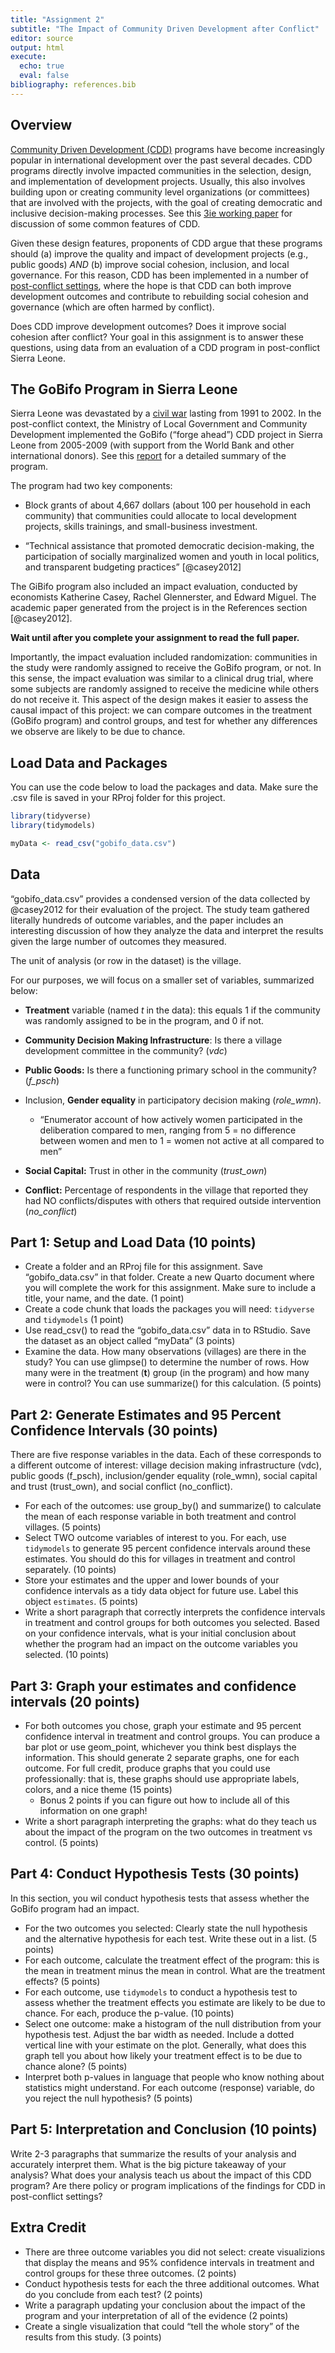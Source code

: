 ```yaml
---
title: "Assignment 2"
subtitle: "The Impact of Community Driven Development after Conflict"
editor: source
output: html
execute:
  echo: true
  eval: false
bibliography: references.bib
---
```


## Overview

[Community Driven Development (CDD)](https://www.worldbank.org/en/topic/communitydrivendevelopment) programs have become increasingly popular in international development over the past several decades. CDD programs directly involve impacted communities in the selection, design, and implementation of development projects. Usually, this also involves building upon or creating community level organizations (or committees) that are involved with the projects, with the goal of creating democratic and inclusive decision-making processes. See this [3ie working paper](http://3ieimpact.org/sites/default/files/2019-01/wp30-cdd_0.pdf) for discussion of some common features of CDD.

Given these design features, proponents of CDD argue that these programs should (a) improve the quality and impact of development projects (e.g., public goods) *AND* (b) improve social cohesion, inclusion, and local governance. For this reason, CDD has been implemented in a number of [post-conflict settings](https://openknowledge.worldbank.org/entities/publication/3284f88b-62db-5138-8798-e7ab2674c1bf), where the hope is that CDD can both improve development outcomes and contribute to rebuilding social cohesion and governance (which are often harmed by conflict).

Does CDD improve development outcomes? Does it improve social cohesion after conflict? Your goal in this assignment is to answer these questions, using data from an evaluation of a CDD program in post-conflict Sierra Leone.

## The GoBifo Program in Sierra Leone

Sierra Leone was devastated by a [civil war](http://web.undp.org/evaluation/documents/thematic/conflict/SierraLeone.pdf) lasting from 1991 to 2002. In the post-conflict context, the Ministry of Local Government and Community Development implemented the GoBifo ("forge ahead") CDD project in Sierra Leone from 2005-2009 (with support from the World Bank and other international donors). See this [report](https://thedocs.worldbank.org/en/doc/6f445967d38ba97805febe703b2482ef-0060052022/original/Sierra-Leone-GoBifo-Strengthening-Social-Capital-through-Capacity-Development.pdf) for a detailed summary of the program.

The program had two key components:

-   Block grants of about 4,667 dollars (about 100 per household in each community) that communities could allocate to local development projects, skills trainings, and small-business investment.

-   "Technical assistance that promoted democratic decision-making, the participation of socially marginalized women and youth in local politics, and transparent budgeting practices" [@casey2012]

The GiBifo program also included an impact evaluation, conducted by economists Katherine Casey, Rachel Glennerster, and Edward Miguel. The academic paper generated from the project is in the References section [@casey2012].

**Wait until after you complete your assignment to read the full paper.**

Importantly, the impact evaluation included randomization: communities in the study were randomly assigned to receive the GoBifo program, or not. In this sense, the impact evaluation was similar to a clinical drug trial, where some subjects are randomly assigned to receive the medicine while others do not receive it. This aspect of the design makes it easier to assess the causal impact of this project: we can compare outcomes in the treatment (GoBifo program) and control groups, and test for whether any differences we observe are likely to be due to chance.

## Load Data and Packages

You can use the code below to load the packages and data. Make sure the .csv file is saved in your RProj folder for this project.

```r
library(tidyverse)
library(tidymodels)
```

```r
myData <- read_csv("gobifo_data.csv")
```

## Data

"gobifo_data.csv" provides a condensed version of the data collected by @casey2012 for their evaluation of the project. The study team gathered literally hundreds of outcome variables, and the paper includes an interesting discussion of how they analyze the data and interpret the results given the large number of outcomes they measured.

The unit of analysis (or row in the dataset) is the village.

For our purposes, we will focus on a smaller set of variables, summarized below:

-   **Treatment** variable (named *t* in the data): this equals 1 if the community was randomly assigned to be in the program, and 0 if not.

-   **Community Decision Making Infrastructure**: Is there a village development committee in the community? (*vdc*)

-   **Public Goods:** Is there a functioning primary school in the community? (*f_psch*)

-   Inclusion, **Gender equality** in participatory decision making (*role_wmn*).
    -   "Enumerator account of how actively women participated in the deliberation compared to men, ranging from 5 = no difference between women and men to 1 = women not active at all compared to men"

-   **Social Capital:** Trust in other in the community (*trust_own*)

-   **Conflict:** Percentage of respondents in the village that reported they had NO conflicts/disputes with others that required outside intervention (*no_conflict*)

## Part 1: Setup and Load Data (10 points)

-   Create a folder and an RProj file for this assignment. Save "gobifo_data.csv" in that folder. Create a new Quarto document where you will complete the work for this assignment.  Make sure to include a title, your name, and the date. (1 point)
-   Create a code chunk that loads the packages you will need: `tidyverse` and `tidymodels` (1 point)
-   Use read_csv() to read the "gobifo_data.csv" data in to RStudio. Save the dataset as an object called "myData" (3 points)
-   Examine the data. How many observations (villages) are there in the study?  You can use glimpse() to determine the number of rows. How many were in the treatment (**t**) group (in the program) and how many were in control? You can use summarize() for this calculation. (5 points)

## Part 2: Generate Estimates and 95 Percent Confidence Intervals (30 points)

There are five response variables in the data. Each of these corresponds to a different outcome of interest: village decision making infrastructure (vdc), public goods (f_psch), inclusion/gender equality (role_wmn), social capital and trust (trust_own), and social conflict (no_conflict).

-   For each of the outcomes: use group_by() and summarize() to calculate the mean of each response variable in both treatment and control villages. (5 points)
-   Select TWO outcome variables of interest to you. For each, use `tidymodels` to generate 95 percent confidence intervals around these estimates. You should do this for villages in treatment and control separately. (10 points)
-   Store your estimates and the upper and lower bounds of your confidence intervals as a tidy data object for future use. Label this object `estimates`. (5 points)
-   Write a short paragraph that correctly interprets the confidence intervals in treatment and control groups for both outcomes you selected. Based on your confidence intervals, what is your initial conclusion about whether the program had an impact on the outcome variables you selected. (10 points)


## Part 3: Graph your estimates and confidence intervals (20 points)

-   For both outcomes you chose, graph your estimate and 95 percent confidence interval in treatment and control groups. You can produce a bar plot or use geom_point, whichever you think best displays the information. This should generate 2 separate graphs, one for each outcome. For full credit, produce graphs that you could use professionally: that is, these graphs should use appropriate labels, colors, and a nice theme (15 points)
    - Bonus 2 points if you can figure out how to include all of this information on one graph!
-   Write a short paragraph interpreting the graphs: what do they teach us about the impact of the program on the two outcomes in treatment vs control. (5 points)

## Part 4: Conduct Hypothesis Tests (30 points)

In this section, you wil conduct hypothesis tests that assess whether the GoBifo program had an impact.

-   For the two outcomes you selected: Clearly state the null hypothesis and the alternative hypothesis for each test. Write these out in a list. (5 points)
-   For each outcome, calculate the treatment effect of the program: this is the mean in treatment minus the mean in control. What are the treatment effects? (5 points)
-   For each outcome, use `tidymodels` to conduct a hypothesis test to assess whether the treatment effects you estimate are likely to be due to chance. For each, produce the p-value. (10 points)
-   Select one outcome: make a histogram of the null distribution from your hypothesis test. Adjust the bar width as needed. Include a dotted vertical line with your estimate on the plot. Generally, what does this graph tell you about how likely your treatment effect is to be due to chance alone? (5 points)
-   Interpret both p-values in language that people who know nothing about statistics might understand. For each outcome (response) variable, do you reject the null hypothesis? (5 points)

## Part 5: Interpretation and Conclusion (10 points)

Write 2-3 paragraphs that summarize the results of your analysis and accurately interpret them. What is the big picture takeaway of your analysis? What does your analysis teach us about the impact of this CDD program? Are there policy or program implications of the findings for CDD in post-conflict settings?

## Extra Credit

- There are three outcome variables you did not select: create visualizions that display the means and 95% confidence intervals in treatment and control groups for these three outcomes. (2 points)
- Conduct hypothesis tests for each the three additional outcomes.  What do you conclude from each test? (2 points)
- Write a paragraph updating your conclusion about the impact of the program and your interpretation of all of the evidence (2 points)
- Create a single visualization that could "tell the whole story" of the results from this study. (3 points)
